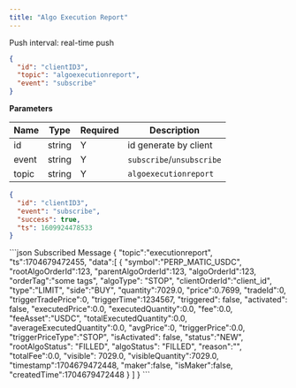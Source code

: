 ```yaml
---
title: "Algo Execution Report"
---
```


Push interval: real-time push

```json
{
  "id": "clientID3",
  "topic": "algoexecutionreport",
  "event": "subscribe"
}
```

**Parameters**

| Name  | Type   | Required | Description               |
| ----- | ------ | -------- | ------------------------- |
| id    | string | Y        | id generate by client     |
| event | string | Y        | `subscribe`/`unsubscribe` |
| topic | string | Y        | `algoexecutionreport`     |

<RequestExample>

```json Response
{
  "id": "clientID3",
  "event": "subscribe",
  "success": true,
  "ts": 1609924478533
}
```

</RequestExample>
<ResponseExample>
```json Subscribed Message
{
   "topic":"executionreport",
   "ts":1704679472455,
   "data":[
       {
          "symbol":"PERP_MATIC_USDC",
          "rootAlgoOrderId":123,
          "parentAlgoOrderId":123,
          "algoOrderId":123,
          "orderTag":"some tags",
          "algoType": "STOP",
          "clientOrderId":"client_id",
          "type":"LIMIT",
          "side":"BUY",
          "quantity":7029.0,
          "price":0.7699,
          "tradeId":0,
          "triggerTradePrice":0,
          "triggerTime":1234567,
          "triggered": false,
          "activated": false,
          "executedPrice":0.0,
          "executedQuantity":0.0,
          "fee":0.0,
          "feeAsset":"USDC",
          "totalExecutedQuantity":0.0,
          "averageExecutedQuantity":0.0,
          "avgPrice":0,
          "triggerPrice":0.0,
          "triggerPriceType":"STOP",
          "isActivated": false,
          "status":"NEW",
          "rootAlgoStatus": "FILLED",
          "algoStatus": "FILLED",
          "reason":"",
          "totalFee":0.0,
          "visible": 7029.0,
          "visibleQuantity":7029.0,
          "timestamp":1704679472448,
          "maker":false,
          "isMaker":false,
          "createdTime":1704679472448
       }
   ]
}
```
</ResponseExample>

